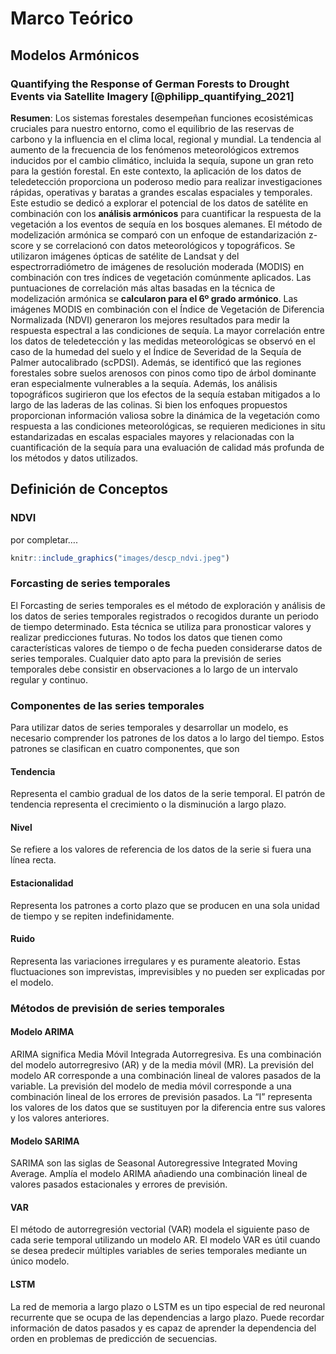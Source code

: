 # Marco Teórico {#m_teorico}
  


## Modelos Armónicos

### Quantifying the Response of German Forests to Drought Events via Satellite Imagery [@philipp_quantifying_2021]


**Resumen**: Los sistemas forestales desempeñan funciones ecosistémicas cruciales para nuestro entorno, como el equilibrio de las reservas de carbono y la influencia en el clima local, regional y mundial. La tendencia al aumento de la frecuencia de los fenómenos meteorológicos extremos inducidos por el cambio climático, incluida la sequía, supone un gran reto para la gestión forestal. En este contexto, la aplicación de los datos de teledetección proporciona un poderoso medio para realizar investigaciones rápidas, operativas y baratas a grandes escalas espaciales y temporales. Este estudio se dedicó a explorar el potencial de los datos de satélite en combinación con los **análisis armónicos** para cuantificar la respuesta de la vegetación a los eventos de sequía en los bosques alemanes. El método de modelización armónica se comparó con un enfoque de estandarización z-score y se correlacionó con datos meteorológicos y topográficos. Se utilizaron imágenes ópticas de satélite de Landsat y del espectrorradiómetro de imágenes de resolución moderada (MODIS) en combinación con tres índices de vegetación comúnmente aplicados. Las puntuaciones de correlación más altas basadas en la técnica de modelización armónica se **calcularon para el 6º grado armónico**. Las imágenes MODIS en combinación con el Índice de Vegetación de Diferencia Normalizada (NDVI) generaron los mejores resultados para medir la respuesta espectral a las condiciones de sequía. La mayor correlación entre los datos de teledetección y las medidas meteorológicas se observó en el caso de la humedad del suelo y el Índice de Severidad de la Sequía de Palmer autocalibrado (scPDSI). Además, se identificó que las regiones forestales sobre suelos arenosos con pinos como tipo de árbol dominante eran especialmente vulnerables a la sequía. Además, los análisis topográficos sugirieron que los efectos de la sequía estaban mitigados a lo largo de las laderas de las colinas. Si bien los enfoques propuestos proporcionan información valiosa sobre la dinámica de la vegetación como respuesta a las condiciones meteorológicas, se requieren mediciones in situ estandarizadas en escalas espaciales mayores y relacionadas con la cuantificación de la sequía para una evaluación de calidad más profunda de los métodos y datos utilizados.



## Definición de Conceptos

### NDVI

por completar....

\begin{equation}

  NDVI=\frac{NIR-RED}{NIR+RED}(\#eq:ndvi)

\end{equation}

```r

knitr::include_graphics("images/descp_ndvi.jpeg")

```




### Forcasting de series temporales

El Forcasting de series temporales es el método de exploración y análisis de los datos de series temporales registrados o recogidos durante un periodo de tiempo determinado. Esta técnica se utiliza para pronosticar valores y realizar predicciones futuras. No todos los datos que tienen como características valores de tiempo o de fecha pueden considerarse datos de series temporales. Cualquier dato apto para la previsión de series temporales debe consistir en observaciones a lo largo de un intervalo regular y continuo.


### Componentes de las series temporales

Para utilizar datos de series temporales y desarrollar un modelo, es necesario comprender los patrones de los datos a lo largo del tiempo. Estos patrones se clasifican en cuatro componentes, que son

#### Tendencia

Representa el cambio gradual de los datos de la serie temporal. El patrón de tendencia representa el crecimiento o la disminución a largo plazo.

#### Nivel

Se refiere a los valores de referencia de los datos de la serie si fuera una línea recta.

#### Estacionalidad

Representa los patrones a corto plazo que se producen en una sola unidad de tiempo y se repiten indefinidamente.

#### Ruido

Representa las variaciones irregulares y es puramente aleatorio. Estas fluctuaciones son imprevistas, imprevisibles y no pueden ser explicadas por el modelo.

### Métodos de previsión de series temporales


#### Modelo ARIMA

ARIMA significa Media Móvil Integrada Autorregresiva. Es una combinación del modelo autorregresivo (AR) y de la media móvil (MR). La previsión del modelo AR corresponde a una combinación lineal de valores pasados de la variable. La previsión del modelo de media móvil corresponde a una combinación lineal de los errores de previsión pasados. La "I" representa los valores de los datos que se sustituyen por la diferencia entre sus valores y los valores anteriores.

#### Modelo SARIMA

SARIMA son las siglas de Seasonal Autoregressive Integrated Moving Average. Amplía el modelo ARIMA añadiendo una combinación lineal de valores pasados estacionales y errores de previsión.

#### VAR

El método de autorregresión vectorial (VAR) modela el siguiente paso de cada serie temporal utilizando un modelo AR. El modelo VAR es útil cuando se desea predecir múltiples variables de series temporales mediante un único modelo.

#### LSTM

La red de memoria a largo plazo o LSTM es un tipo especial de red neuronal recurrente que se ocupa de las dependencias a largo plazo. Puede recordar información de datos pasados y es capaz de aprender la dependencia del orden en problemas de predicción de secuencias.


